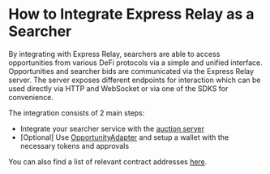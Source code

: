 # How to Integrate Express Relay as a Searcher

By integrating with Express Relay, searchers are able to access opportunities from various DeFi protocols via a simple and unified interface.
Opportunities and searcher bids are communicated via the Express Relay server.
The server exposes different endpoints for interaction which can be used directly via HTTP and WebSocket or via one of the SDKS for convenience.

The integration consists of 2 main steps:

- Integrate your searcher service with the [auction server](./integrate-as-searcher/auction-server)
- \[Optional\] Use [OpportunityAdapter](./integrate-as-searcher/opportunity-adapter) and setup a wallet with the necessary tokens and approvals

You can also find a list of relevant contract addresses [here](./contract-addresses).